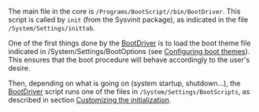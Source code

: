 {{ToC}}

The main file in the core is <code>/Programs/BootScript/<version>/bin/BootDriver</code>. This script is called by <code>init</code> (from the Sysvinit package), as indicated in the file <code>/System/Settings/inittab</code>.

One of the first things done by the [[BootDriver]] is to load the boot theme file indicated in /System/Settings/BootOptions (see [[Configuring the Boot Process#Configuring boot themes|Configuring boot themes]]). This ensures that the boot procedure will behave accordingly to the user's desire.

Then, depending on what is going on (system startup, shutdown...), the [[BootDriver]] script runs one of the files in <code>/System/Settings/BootScripts</code>, as described in section [[Configuring the Boot Process#Customizing the initialization|Customizing the initialization]].

{{Handbook}}